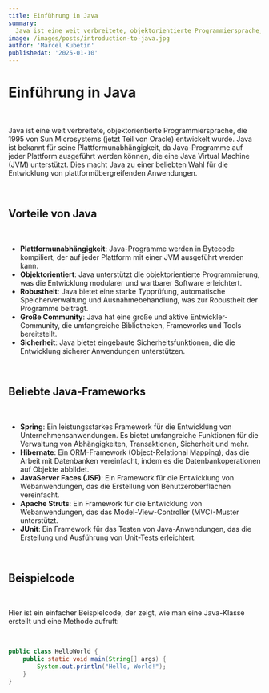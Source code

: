 ```yaml
---
title: Einführung in Java
summary:
  Java ist eine weit verbreitete, objektorientierte Programmiersprache, die für ihre Plattformunabhängigkeit und Robustheit bekannt ist.
image: /images/posts/introduction-to-java.jpg
author: 'Marcel Kubetin'
publishedAt: '2025-01-10'
---
```


# Einführung in Java

<br />

Java ist eine weit verbreitete, objektorientierte Programmiersprache, die 1995 von Sun Microsystems (jetzt Teil von Oracle) entwickelt wurde. Java ist bekannt für seine Plattformunabhängigkeit, da Java-Programme auf jeder Plattform ausgeführt werden können, die eine Java Virtual Machine (JVM) unterstützt. Dies macht Java zu einer beliebten Wahl für die Entwicklung von plattformübergreifenden Anwendungen.

<br />

## Vorteile von Java

<br />

- **Plattformunabhängigkeit**: Java-Programme werden in Bytecode kompiliert, der auf jeder Plattform mit einer JVM ausgeführt werden kann.
- **Objektorientiert**: Java unterstützt die objektorientierte Programmierung, was die Entwicklung modularer und wartbarer Software erleichtert.
- **Robustheit**: Java bietet eine starke Typprüfung, automatische Speicherverwaltung und Ausnahmebehandlung, was zur Robustheit der Programme beiträgt.
- **Große Community**: Java hat eine große und aktive Entwickler-Community, die umfangreiche Bibliotheken, Frameworks und Tools bereitstellt.
- **Sicherheit**: Java bietet eingebaute Sicherheitsfunktionen, die die Entwicklung sicherer Anwendungen unterstützen.

<br />

## Beliebte Java-Frameworks

<br />

- **Spring**: Ein leistungsstarkes Framework für die Entwicklung von Unternehmensanwendungen. Es bietet umfangreiche Funktionen für die Verwaltung von Abhängigkeiten, Transaktionen, Sicherheit und mehr.
- **Hibernate**: Ein ORM-Framework (Object-Relational Mapping), das die Arbeit mit Datenbanken vereinfacht, indem es die Datenbankoperationen auf Objekte abbildet.
- **JavaServer Faces (JSF)**: Ein Framework für die Entwicklung von Webanwendungen, das die Erstellung von Benutzeroberflächen vereinfacht.
- **Apache Struts**: Ein Framework für die Entwicklung von Webanwendungen, das das Model-View-Controller (MVC)-Muster unterstützt.
- **JUnit**: Ein Framework für das Testen von Java-Anwendungen, das die Erstellung und Ausführung von Unit-Tests erleichtert.

<br />

## Beispielcode

<br />

Hier ist ein einfacher Beispielcode, der zeigt, wie man eine Java-Klasse erstellt und eine Methode aufruft:

<br />

```java
public class HelloWorld {
    public static void main(String[] args) {
        System.out.println("Hello, World!");
    }
}